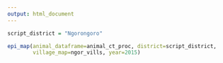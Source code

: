 ```yaml
---
output: html_document
---
```

<!-- rmarkdown v1 -->
<p>
``` r
script_district = "Ngorongoro"

epi_map(animal_dataframe=animal_ct_proc, district=script_district, 
        village_map=ngor_vills, year=2015)
```
